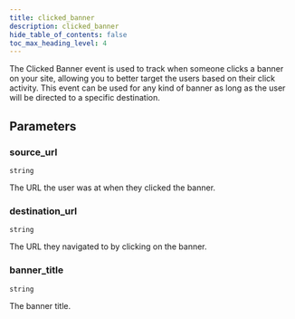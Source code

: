 ```yaml
---
title: clicked_banner
description: clicked_banner
hide_table_of_contents: false
toc_max_heading_level: 4
---
```


<NpmLink name="klaviyo" />

The Clicked Banner event is used to track when someone clicks a banner on your site, allowing you to better target the users based on their click activity. This event can be used for any kind of banner as long as the user will be directed to a specific destination.

## Parameters

### source_url

<Property /> `string`

The URL the user was at when they clicked the banner.

### destination_url

<Property /> `string`

The URL they navigated to by clicking on the banner.

### banner_title

<Property /> `string`

The banner title.
